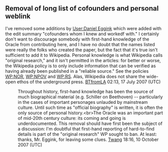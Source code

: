 <article id="7573032" title=Talk:San Francisco Oracle>
	<talkpage id="7573032" title="Talk:San Francisco Oracle">
{{Italic title}}
{{WikiProject California|class=stub|importance=|sfba=yes|sfba-importance=low}}

== Removal of long list of cofounders and personal weblink ==

I've removed some additions by [[User:Daniel Eggink]] which were added with the edit summary &quot;cofounders whom I knew and workedf with.&quot;  I certainly don't want to discourage somebody with first-hand knowledge of the Oracle from contributing here, and I have no doubt that the names listed were really the folks who created the paper, but the fact that it's true isn't sufficient to add it to Wikipedia.  Personal knowledge is what Wikipedia calls &quot;original research,&quot; and it isn't permitted in the articles: for better or worse, the Wikipedia policy is to only include information that can be verified as having already been published in a &quot;reliable source.&quot;  See the policies [[WP:NOR]], [[WP:NPOV]] and [[WP:RS]].  Alas, Wikipedia does not share the wide-open ethos of the underground press.  [[User:BTfromLA|BTfromLA]] 02:13, 17 July 2007 (UTC)

: Throughout history, first-hand knowledge has been the source of much biographical material (e.g. Schiller on Beethoven) -- particularly in the cases of important personages unlauded by mainstream culture. Until such time as &quot;official biography&quot; is written, it is often the only source of personal history.&lt;br&gt;The Oracle was an important part of mid-20th century culture: its coming and going is underdocumented. This removal should have first been the subject of a discussion: I'm doubtful that first-hand reporting of hard-to-find details is part of the &quot;original research&quot; WP sought to ban. At least: thanks, Mr. Eggink, for leaving some clues. [[User:Twang|Twang]] 18:16, 10 October 2007 (UTC)
	</talkpage>
</article>
